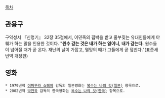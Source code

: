 [[목차]]

== 관용구 ==
구약성서 『신명기』 32장 35절에서, 이민족의 핍박을 받고 울부짖는 유대인들에게 야훼가 하는 말을 인용한 것이다. "'''원수 갚는 것은 내가 하는 일이니, 내가 갚는다.''' 원수들이 넘어질 때가 곧 온다. 재난의 날이 가깝고, 멸망의 때가 그들에게 곧 덮친다."(표준새번역 개정판) 

== 영화 ==
 * 1979년작 [[이마무라 쇼헤이]] 감독의 일본영화는 [[복수는 나의 것(일본)]] 항목으로.
 * 2002년작 [[박찬욱]] 감독의 한국영화는 [[복수는 나의 것(한국)]] 항목으로.
